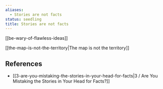 ```yaml
---
aliases:
  - Stories are not facts
status: seedling
title: Stories are not facts
---
```

[[be-wary-of-flawless-ideas]]

[[the-map-is-not-the-territory|The map is not the territory]]

## References

- [[3-are-you-mistaking-the-stories-in-your-head-for-facts|3 / Are You Mistaking the Stories in Your Head for Facts?]]
